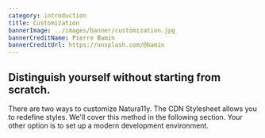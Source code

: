 ```yaml
---
category: introduction
title: Customization
bannerImage: ../images/banner/customization.jpg
bannerCreditName: Pierre Bamin
bannerCreditUrl: https://unsplash.com/@bamin
---
```



<TextBlock>

<h2 class="h1">
    Distinguish yourself without starting from scratch.
</h2>

There are two ways to customize Natura11y. The CDN Stylesheet allows you to redefine styles. We'll cover this method in the following section. Your other option is to set up a modern development environment.

</TextBlock>

<Divider id="cool" />